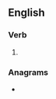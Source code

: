 ==English==

===Verb===
{{head|en|verb form}}

# {{en-third-person singular of|vacate}}

===Anagrams===
* {{l|en|caveats}}